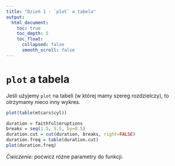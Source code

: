 ```yaml
---
title: "Dzień 1 - `plot` a tabela"
output:
  html_document:
    toc: true
    toc_depth: 5
    toc_float:
      collapsed: false
      smooth_scroll: false
---
```

<style type="text/css">
.title {
  display: none;
}

.table {
    width:70%;
}

#getting-started img {
  margin-right: 10px;
}

</style>



# `plot` a tabela

Jeśli użyjemy `plot` na tabeli (w której mamy szereg rozdzielczy), to otrzymamy nieco inny wykres.
```r
plot(table(mtcars$cyl))
```

```r
duration = faithful$eruptions
breaks = seq(1.5, 5.5, by=0.5)
duration.cut = cut(duration, breaks, right=FALSE)
duration.freq = table(duration.cut)
plot(duration.freq)
```

*Ćwiczenie:* poćwicz różne parametry do funkcji.